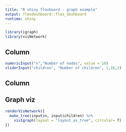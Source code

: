 ```yaml
---
title: "R shiny flexboard - graph example"
output: flexdashboard::flex_dashboard
runtime: shiny 
---
```


```r
library(igraph)
library(visNetwork)
```


Column {.sidebar}
-------------------------------------
```r
numericInput("n","Number of nodes", value = 10)
sliderInput("children", "Number of children", 1,10,2)
```

Column
-------------------------------------

## Graph viz

```r
renderVisNetwork({
  make_tree(input$n, input$children) %>% 
    visIgraph(layout = "layout_as_tree", circular= T)
})
```
